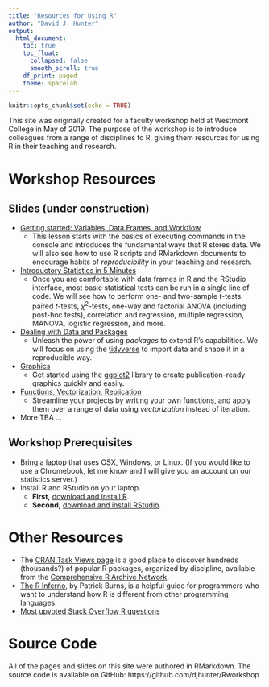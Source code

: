 ```yaml
---
title: "Resources for Using R"
author: "David J. Hunter"
output:
  html_document:
    toc: true
    toc_float:
      collapsed: false
      smooth_scroll: true
    df_print: paged
    theme: spacelab
---
```


```r
knitr::opts_chunk$set(echo = TRUE)
```

This site was originally created for a faculty workshop held at Westmont College in May of 2019. The purpose of the workshop is to introduce colleagues from a range of disciplines to R, giving them resources for using R in their teaching and research.

# Workshop Resources 

## Slides (under construction)

* [Getting started: Variables, Data Frames, and Workflow](slides/getting_started.html)
    + This lesson starts with the basics of executing commands in the console and introduces the fundamental ways that R stores data. We will also see how to use R scripts and RMarkdown documents to encourage habits of *reproducibility* in your teaching and research. 
* [Introductory Statistics in 5 Minutes](slides/intro_stats.html)
    + Once you are comfortable with data frames in R and the RStudio interface, most basic statistical tests can be run in a single line of code. We will see how to perform one- and two-sample $t$-tests, paired $t$-tests, $\chi^2$-tests, one-way and factorial ANOVA (including post-hoc tests), correlation and regression, multiple regression, MANOVA, logistic regression, and more. 
* [Dealing with Data and Packages](slides/data_pack.html)
    + Unleash the power of using *packages* to extend R's capabilities. We will focus on using the [tidyverse](https://www.tidyverse.org/) to import data and shape it in a reproducible way.
* [Graphics](slides/graphics.html)
    + Get started using the [ggplot2](https://ggplot2.tidyverse.org/) library to create publication-ready graphics quickly and easily.
* [Functions, Vectorization, Replication](slides/functions.html) 
    + Streamline your projects by writing your own functions, and apply them over a range of data using *vectorization* instead of iteration.
* More TBA ...

## Workshop Prerequisites

* Bring a laptop that uses OSX, Windows, or Linux. (If you would like to use a Chromebook, let me know and I will give you an account on our statistics server.)
* Install R and RStudio on your laptop.
    + **First,** [download and install R](https://cran.rstudio.com/).
    + **Second,** [download and install RStudio](https://www.rstudio.com/products/rstudio/download/).
    
# Other Resources

* The [CRAN Task Views page](https://cran.rstudio.com/web/views/) is a good place to discover hundreds (thousands?) of popular R packages, organized by discipline, available from the [Comprehensive R Archive Network](https://cran.rstudio.com/).
* [The R Inferno](https://www.burns-stat.com/pages/Tutor/R_inferno.pdf), by Patrick Burns, is a helpful guide for programmers who want to understand how R is different from other programming languages.
* [Most upvoted Stack Overflow R questions](https://stackoverflow.com/questions/tagged/r)

# Source Code

All of the pages and slides on this site were authored in RMarkdown. The source code is available on GitHub: https://github.com/djhunter/Rworkshop




